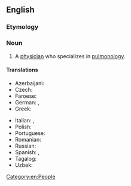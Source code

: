 ==English==

===Etymology===
{{suffix|en|pulmonology|ist}}

===Noun===
{{en-noun}}

# A [[physician]] who specializes in [[pulmonology]].
#: {{syn|en|pneumologist|respirologist}}

====Translations====
{{trans-top|a physician who specializes in pulmonology}}
* Azerbaijani: {{t|az|pulmonoloq}}
* Czech: {{t|cs|pneumolog|m}}
* Faroese: {{t|fo|lungalækni|m}}
* German: {{t|de|Lungenarzt|m}}, {{t+|de|Pneumologe|m}}
* Greek: {{t+|el|πνευμονολόγος|m}}
{{trans-mid}}
* Italian: {{t|it|pneumologo|m}}, {{t|it|pneumologa|f}}
* Polish: {{t+|pl|pulmonolog|m|f}}
* Portuguese: {{t|pt|pneumologista|m|f}}
* Romanian: {{t+|ro|pneumolog}}
* Russian: {{t+|ru|пульмоно́лог}}
* Spanish: {{t+|es|neumólogo|m}}, {{t+|es|neumóloga|f}}
* Tagalog: {{t|tl|palabaga}}
* Uzbek: {{t|uz|pulmonolog}}
{{trans-bottom}}

{{c|en|Occupations|Pulmonology}}



[[Category:en:People]]